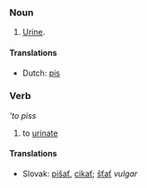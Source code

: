 ===Noun===
# [[Urine]].

====Translations====
* Dutch: [[pis]]

=== Verb ===
'''to piss''
# to [[urinate]]
==== Translations ====
* Slovak: [[pišať]], [[cikať]]; [[šťať]] ''vulgar''